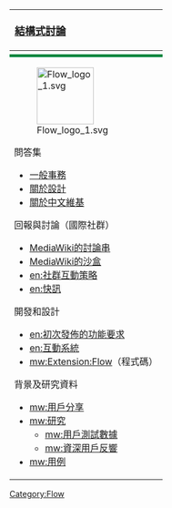 {| class="infobox" style="float:right; width:18em; background:white;"
! style="font-size:large; text-align:left;" | [[Wikipedia:結構式討論|結構式討論]]
|-
! style="text-align:left; border-bottom:5px solid #008740;" | 
|-
| [[File:Flow logo 1.svg|right|100px]]
; 問答集
* [[Wikipedia:Flow#一般事務問答集|一般事務]]
* [[Wikipedia:Flow#設計問答集|關於設計]]
* [[Wikipedia:Flow#中文維基問答集|關於中文維基]]

; 回報與討論（國際社群）
* [[mw:Talk:Structured Discussions|MediaWiki的討論串]]
* [[mw:Project talk:Sandbox/Structured Discussions test|MediaWiki的沙盒]]
* [[:en:Wikipedia:Flow/Community engagement|en:社群互動策略]]
* [[:en:Wikipedia:Flow/Newsletter|en:快訊]]

; 開發和設計
* [[:en:Wikipedia:Flow/MVP|en:初次發佈的功能要求]]
* [[:en:Wikipedia:Flow/Interactive prototype|en:互動系統]]
* [[mw:Extension:Flow]]（程式碼）

; 背景及研究資料
* [[mw:Structured Discussions/User Stories|mw:用戶分享]]
* [[mw:Structured Discussions/Research|mw:研究]]
** [[mw:Structured Discussions/Research/User Test Data|mw:用戶測試數據]]
** [[mw:Structured Discussions/Research/Experienced User Responses|mw:資深用戶反響]]
* [[mw:Structured Discussions/Use cases|mw:用例]]
|}
<noinclude>[[Category:Flow]]</noinclude>